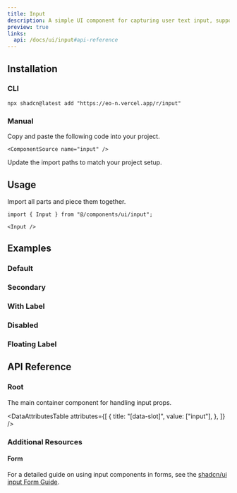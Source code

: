 ```yaml
---
title: Input
description: A simple UI component for capturing user text input, supporting basic styles and accessibility.
preview: true
links:
  api: /docs/ui/input#api-reference
---
```


<ComponentTabs name="input-demo" />

## Installation

### CLI

```package-install
npx shadcn@latest add "https://eo-n.vercel.app/r/input"
```

### Manual

<Steps>

  <Step>
    Copy and paste the following code into your project.

    <ComponentSource name="input" />

  </Step>
  
  <Step>Update the import paths to match your project setup.</Step>

</Steps>

## Usage

Import all parts and piece them together.

```tsx
import { Input } from "@/components/ui/input";
```

```tsx
<Input />
```

## Examples

### Default

<ComponentTabs name="input-demo" />

### Secondary

<ComponentTabs name="input-secondary" />

### With Label

<ComponentTabs name="input-with-label" />

### Disabled

<ComponentTabs name="input-disabled" />

### Floating Label

<ComponentTabs name="input-with-floating-label" />

## API Reference

### Root

The main container component for handling input props.

<AutoTypeTable path="./types/docs/input.ts" name="RootProps" />

<DataAttributesTable
  attributes={[
    {
      title: "[data-slot]",
      value: ["input"],
    },
  ]}
/>

### Additional Resources

#### Form

For a detailed guide on using input components in forms, see the [shadcn/ui input Form Guide](https://ui.shadcn.com/docs/components/input#form).
